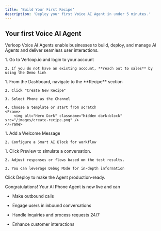 ```yaml
---
title: 'Build Your First Recipe'
description: 'Deploy your first Voice AI Agent in under 5 minutes.'
---
```


## Your first Voice AI Agent

Verloop Voice AI Agents enable businesses to build, deploy, and manage AI Agents and deliver seamless user interactions. 

<Steps>
  <Step title="Login to Verloop">
    1. Go to Verloop.io and login to your account

    2. If you do not have an existing account, **reach out to sales** by using the Demo link
  </Step>

  <Step title="Your First Voice AI Agent">
    1. From the Dashboard, navigate to the **Recipe** section

    2. Click "Create New Recipe"

    3. Select Phone as the Channel

    4. Choose a template or start from scratch
    <Frame>
    	<img alt="Hero Dark" classname="hidden dark:block" src="/images/create-recipe.png" />
    </Frame>
  </Step>

  <Step title="Design your Agent">
    1. Add a Welcome Message

    2. Configure a Smart AI Block for workflow
  </Step>

  <Step title="Test your Agent">
    1. Click Preview to simulate a conversation.

    2. Adjust responses or flows based on the test results.

    3. You can leverage Debug Mode for in-depth information
  </Step>

  <Step title="Deploy">
    Click Deploy to make the Agent production-ready.
  </Step>
</Steps>

Congratulations! Your AI Phone Agent is now live and can

* Make outbound calls

* Engage users in inbound conversations

* Handle inquiries and process requests 24/7

* Enhance customer interactions